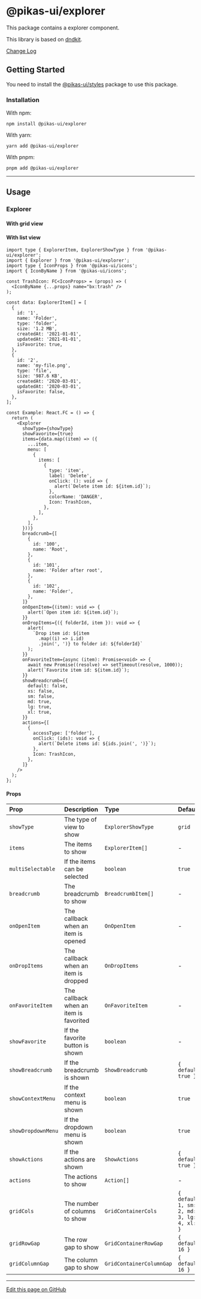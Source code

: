

<NextSeo title="Explorer" />

# @pikas-ui/explorer

This package contains a explorer component.

This library is based on [dndkit](https://dndkit.com).

<a href="https://github.com/Achaak/pikas/blob/main/packages/ui/explorer/CHANGELOG.md">
  Change Log
</a>

## Getting Started

You need to install the <a href={stylesLink}>@pikas-ui/styles</a> package to use this package.

### Installation

With npm:

```
npm install @pikas-ui/explorer
```

With yarn:

```
yarn add @pikas-ui/explorer
```

With pnpm:

```
pnpm add @pikas-ui/explorer
```

---

## Usage

### Explorer

#### With grid view

<ExplorerExample showType="grid" />

#### With list view

<ExplorerExample showType="list" />

```tsx
import type { ExplorerItem, ExplorerShowType } from '@pikas-ui/explorer';
import { Explorer } from '@pikas-ui/explorer';
import type { IconProps } from '@pikas-ui/icons';
import { IconByName } from '@pikas-ui/icons';

const TrashIcon: FC<IconProps> = (props) => (
  <IconByName {...props} name="bx:trash" />
);

const data: ExplorerItem[] = [
  {
    id: '1',
    name: 'Folder',
    type: 'folder',
    size: '1.2 MB',
    createdAt: '2021-01-01',
    updatedAt: '2021-01-01',
    isFavorite: true,
  },
  {
    id: '2',
    name: 'my-file.png',
    type: 'file',
    size: '987.6 KB',
    createdAt: '2020-03-01',
    updatedAt: '2020-03-01',
    isFavorite: false,
  },
];

const Example: React.FC = () => {
  return (
    <Explorer
      showType={showType}
      showFavorite={true}
      items={data.map((item) => ({
        ...item,
        menu: [
          {
            items: [
              {
                type: 'item',
                label: 'Delete',
                onClick: (): void => {
                  alert(`Delete item id: ${item.id}`);
                },
                colorName: 'DANGER',
                Icon: TrashIcon,
              },
            ],
          },
        ],
      }))}
      breadcrumb={[
        {
          id: '100',
          name: 'Root',
        },
        {
          id: '101',
          name: 'Folder after root',
        },
        {
          id: '102',
          name: 'Folder',
        },
      ]}
      onOpenItem={(item): void => {
        alert(`Open item id: ${item.id}`);
      }}
      onDropItems={({ folderId, item }): void => {
        alert(
          `Drop item id: ${item
            .map((i) => i.id)
            .join(', ')} to folder id: ${folderId}`
        );
      }}
      onFavoriteItem={async (item): Promise<void> => {
        await new Promise((resolve) => setTimeout(resolve, 1000));
        alert(`Favorite item id: ${item.id}`);
      }}
      showBreadcrumb={{
        default: false,
        xs: false,
        sm: false,
        md: true,
        lg: true,
        xl: true,
      }}
      actions={[
        {
          accessType: ['folder'],
          onClick: (ids): void => {
            alert(`Delete items id: ${ids.join(', ')}`);
          },
          Icon: TrashIcon,
        },
      ]}
    />
  );
};
```

#### Props

| Prop               | Description                            | Type                     | Default                                      |
| :----------------- | :------------------------------------- | :----------------------- | :------------------------------------------- |
| `showType`         | The type of view to show               | `ExplorerShowType`       | `grid`                                       |
| `items`            | The items to show                      | `ExplorerItem[]`         | -                                            |
| `multiSelectable`  | If the items can be selected           | `boolean`                | `true`                                       |
| `breadcrumb`       | The breadcrumb to show                 | `BreadcrumbItem[]`       | -                                            |
| `onOpenItem`       | The callback when an item is opened    | `OnOpenItem`             | -                                            |
| `onDropItems`      | The callback when an item is dropped   | `OnDropItems`            | -                                            |
| `onFavoriteItem`   | The callback when an item is favorited | `OnFavoriteItem`         | -                                            |
| `showFavorite`     | If the favorite button is shown        | `boolean`                | -                                            |
| `showBreadcrumb`   | If the breadcrumb is shown             | `ShowBreadcrumb`         | `{ default: true }`                          |
| `showContextMenu`  | If the context menu is shown           | `boolean`                | `true`                                       |
| `showDropdownMenu` | If the dropdown menu is shown          | `boolean`                | `true`                                       |
| `showActions`      | If the actions are shown               | `ShowActions`            | `{ default: true }`                          |
| `actions`          | The actions to show                    | `Action[]`               | -                                            |
| `gridCols`         | The number of columns to show          | `GridContainerCols`      | `{ default: 1, sm: 2, md: 3, lg: 4, xl: 5 }` |
| `gridRowGap`       | The row gap to show                    | `GridContainerRowGap`    | `{ default: 16 }`                            |
| `gridColumnGap`    | The column gap to show                 | `GridContainerColumnGap` | `{ default: 16 }`                            |

---

[Edit this page on GitHub](https://github.com/Achaak/pikas/blob/main/apps/docs-ui/pages/components/explorer.mdx)
